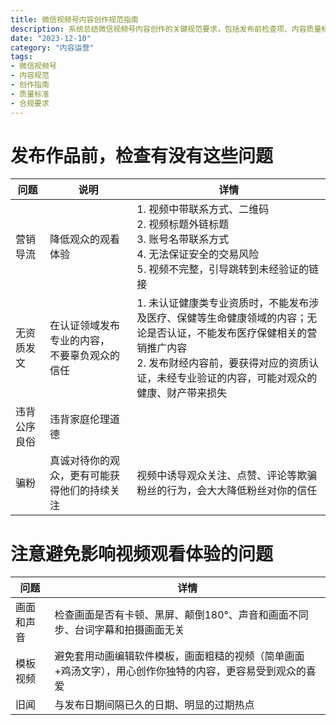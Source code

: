 ```yaml
---
title: 微信视频号内容创作规范指南
description: 系统总结微信视频号内容创作的关键规范要求，包括发布前检查项、内容质量标准、违规内容界定等重要指南
date: "2023-12-10"
category: "内容运营"
tags:
- 微信视频号
- 内容规范
- 创作指南
- 质量标准
- 合规要求
---
```


# 发布作品前，检查有没有这些问题

| 问题 | 说明 | 详情 |
| ---- | ---- | ---- |
| 营销导流 | 降低观众的观看体验 | 1. 视频中带联系方式、二维码  <br>2. 视频标题外链标题  <br>3. 账号名带联系方式  <br>4. 无法保证安全的交易风险  <br>5. 视频不完整，引导跳转到未经验证的链接 |
| 无资质发文 | 在认证领域发布专业的内容，  <br>不要辜负观众的信任 | 1. 未认证健康类专业资质时，不能发布涉及医疗、保健等生命健康领域的内容；无论是否认证，不能发布医疗保健相关的营销推广内容  <br>2. 发布财经内容前，要获得对应的资质认证，未经专业验证的内容，可能对观众的健康、财产带来损失 |
| 违背公序良俗 | 违背家庭伦理道德 |  |
| 骗粉 | 真诚对待你的观众，更有可能获得他们的持续关注 | 视频中诱导观众关注、点赞、评论等欺骗粉丝的行为，会大大降低粉丝对你的信任 |

# 注意避免影响视频观看体验的问题

| 问题 | 详情 |
| ---- | ---- |
| 画面和声音 | 检查画面是否有卡顿、黑屏、颠倒180°、声音和画面不同步、台词字幕和拍摄画面无关 |
| 模板视频 | 避免套用动画编辑软件模板，画面粗糙的视频（简单画面+鸡汤文字），用心创作你独特的内容，更容易受到观众的喜爱 |
| 旧闻 | 与发布日期间隔已久的日期、明显的过期热点 |